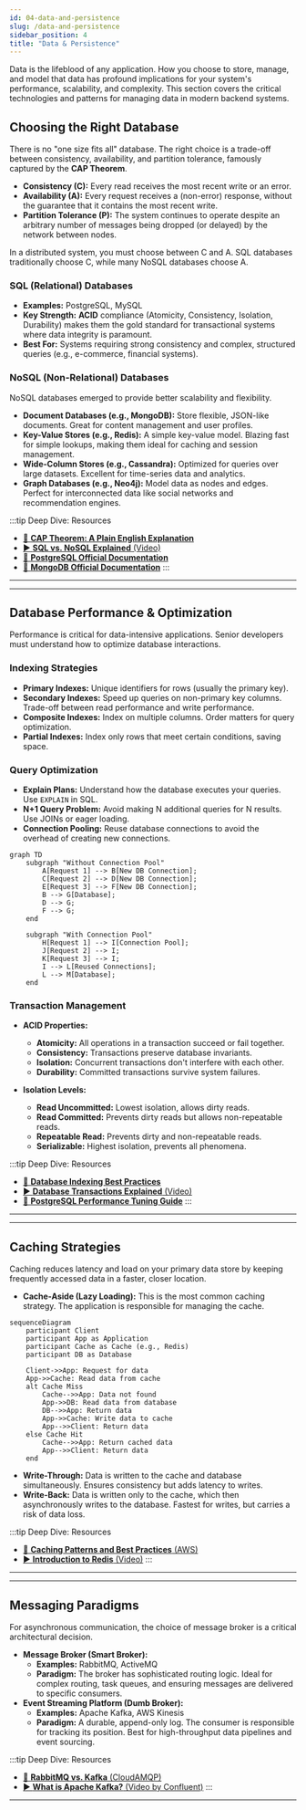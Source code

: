 ```yaml
---
id: 04-data-and-persistence
slug: /data-and-persistence
sidebar_position: 4
title: "Data & Persistence"
---
```



Data is the lifeblood of any application. How you choose to store, manage, and model that data has profound implications for your system's performance, scalability, and complexity. This section covers the critical technologies and patterns for managing data in modern backend systems.

## Choosing the Right Database

There is no "one size fits all" database. The right choice is a trade-off between consistency, availability, and partition tolerance, famously captured by the **CAP Theorem**.

- **Consistency (C):** Every read receives the most recent write or an error.
- **Availability (A):** Every request receives a (non-error) response, without the guarantee that it contains the most recent write.
- **Partition Tolerance (P):** The system continues to operate despite an arbitrary number of messages being dropped (or delayed) by the network between nodes.

In a distributed system, you must choose between C and A. SQL databases traditionally choose C, while many NoSQL databases choose A.

### SQL (Relational) Databases

- **Examples:** PostgreSQL, MySQL
- **Key Strength:** **ACID** compliance (Atomicity, Consistency, Isolation, Durability) makes them the gold standard for transactional systems where data integrity is paramount.
- **Best For:** Systems requiring strong consistency and complex, structured queries (e.g., e-commerce, financial systems).

### NoSQL (Non-Relational) Databases

NoSQL databases emerged to provide better scalability and flexibility.
- **Document Databases (e.g., MongoDB):** Store flexible, JSON-like documents. Great for content management and user profiles.
- **Key-Value Stores (e.g., Redis):** A simple key-value model. Blazing fast for simple lookups, making them ideal for caching and session management.
- **Wide-Column Stores (e.g., Cassandra):** Optimized for queries over large datasets. Excellent for time-series data and analytics.
- **Graph Databases (e.g., Neo4j):** Model data as nodes and edges. Perfect for interconnected data like social networks and recommendation engines.

:::tip Deep Dive: Resources
- [📄 **CAP Theorem: A Plain English Explanation**](https://www.consul.io/docs/intro/vs/cap-theorem)
- [▶️ **SQL vs. NoSQL Explained** (Video)](https://www.youtube.com/watch?v=cDatabase_Video)
- [📄 **PostgreSQL Official Documentation**](https://www.postgresql.org/docs/)
- [📄 **MongoDB Official Documentation**](https://www.mongodb.com/docs/)
:::
---

---

## Database Performance & Optimization

Performance is critical for data-intensive applications. Senior developers must understand how to optimize database interactions.

### Indexing Strategies

- **Primary Indexes:** Unique identifiers for rows (usually the primary key).
- **Secondary Indexes:** Speed up queries on non-primary key columns. Trade-off between read performance and write performance.
- **Composite Indexes:** Index on multiple columns. Order matters for query optimization.
- **Partial Indexes:** Index only rows that meet certain conditions, saving space.

### Query Optimization

- **Explain Plans:** Understand how the database executes your queries. Use `EXPLAIN` in SQL.
- **N+1 Query Problem:** Avoid making N additional queries for N results. Use JOINs or eager loading.
- **Connection Pooling:** Reuse database connections to avoid the overhead of creating new connections.

```mermaid
graph TD
    subgraph "Without Connection Pool"
        A[Request 1] --> B[New DB Connection];
        C[Request 2] --> D[New DB Connection];
        E[Request 3] --> F[New DB Connection];
        B --> G[Database];
        D --> G;
        F --> G;
    end
    
    subgraph "With Connection Pool"
        H[Request 1] --> I[Connection Pool];
        J[Request 2] --> I;
        K[Request 3] --> I;
        I --> L[Reused Connections];
        L --> M[Database];
    end
```

### Transaction Management

- **ACID Properties:** 
  - **Atomicity:** All operations in a transaction succeed or fail together.
  - **Consistency:** Transactions preserve database invariants.
  - **Isolation:** Concurrent transactions don't interfere with each other.
  - **Durability:** Committed transactions survive system failures.

- **Isolation Levels:**
  - **Read Uncommitted:** Lowest isolation, allows dirty reads.
  - **Read Committed:** Prevents dirty reads but allows non-repeatable reads.
  - **Repeatable Read:** Prevents dirty and non-repeatable reads.
  - **Serializable:** Highest isolation, prevents all phenomena.

:::tip Deep Dive: Resources
- [📄 **Database Indexing Best Practices**](https://use-the-index-luke.com/)
- [▶️ **Database Transactions Explained** (Video)](https://www.youtube.com/watch?v=ZX-wdXB8bQg)
- [📄 **PostgreSQL Performance Tuning Guide**](https://wiki.postgresql.org/wiki/Performance_Optimization)
:::
---

---

## Caching Strategies

Caching reduces latency and load on your primary data store by keeping frequently accessed data in a faster, closer location.

- **Cache-Aside (Lazy Loading):** This is the most common caching strategy. The application is responsible for managing the cache.

```mermaid
sequenceDiagram
    participant Client
    participant App as Application
    participant Cache as Cache (e.g., Redis)
    participant DB as Database

    Client->>App: Request for data
    App->>Cache: Read data from cache
    alt Cache Miss
        Cache-->>App: Data not found
        App->>DB: Read data from database
        DB-->>App: Return data
        App->>Cache: Write data to cache
        App-->>Client: Return data
    else Cache Hit
        Cache-->>App: Return cached data
        App-->>Client: Return data
    end
```

- **Write-Through:** Data is written to the cache and database simultaneously. Ensures consistency but adds latency to writes.
- **Write-Back:** Data is written only to the cache, which then asynchronously writes to the database. Fastest for writes, but carries a risk of data loss.

:::tip Deep Dive: Resources
- [📄 **Caching Patterns and Best Practices** (AWS)](https://aws.amazon.com/caching/best-practices/)
- [▶️ **Introduction to Redis** (Video)](https://www.youtube.com/watch?v=rP9_b429sW4)
:::
---

---

## Messaging Paradigms

For asynchronous communication, the choice of message broker is a critical architectural decision.

<MessagingChart />

- **Message Broker (Smart Broker):**
  - **Examples:** RabbitMQ, ActiveMQ
  - **Paradigm:** The broker has sophisticated routing logic. Ideal for complex routing, task queues, and ensuring messages are delivered to specific consumers.
- **Event Streaming Platform (Dumb Broker):**
  - **Examples:** Apache Kafka, AWS Kinesis
  - **Paradigm:** A durable, append-only log. The consumer is responsible for tracking its position. Best for high-throughput data pipelines and event sourcing.

:::tip Deep Dive: Resources
- [📄 **RabbitMQ vs. Kafka** (CloudAMQP)](https://www.cloudamqp.com/blog/rabbitmq-vs-kafka.html)
- [▶️ **What is Apache Kafka?** (Video by Confluent)](https://www.youtube.com/watch?v=0Kpg_pny_gI)
:::
---

